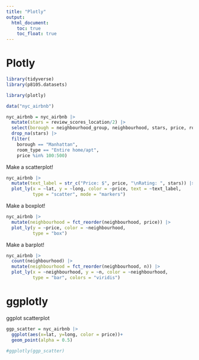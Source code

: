 ```yaml
---
title: "Plotly"
output: 
  html_document:
    toc: true
    toc_float: true
---
```


# Plotly

```r
library(tidyverse)
library(p8105.datasets)

library(plotly)
```

```r
data("nyc_airbnb")

nyc_airbnb = nyc_airbnb |> 
  mutate(stars = review_scores_location/2) |> 
  select(borough = neighbourhood_group, neighbourhood, stars, price, room_type, lat, long) |> 
  drop_na(stars) |> 
  filter(
    borough == "Manhattan",
    room_type == "Entire home/apt",
    price %in% 100:500)
```

Make a scatterplot!

```r
nyc_airbnb |> 
  mutate(text_label = str_c("Price: $", price, "\nRating: ", stars)) |> #\n: line break
  plot_ly(x = ~lat, y = ~long, color = ~price, text = ~text_label,
          type = "scatter", mode = "markers")
```

Make a boxplot!

```r
nyc_airbnb |> 
  mutate(neighbourhood = fct_reorder(neighbourhood, price)) |> 
  plot_ly(y = ~price, color = ~neighbourhood, 
          type = "box")
```

Make a barplot!

```r
nyc_airbnb |> 
  count(neighbourhood) |> 
  mutate(neighbourhood = fct_reorder(neighbourhood, n)) |> 
  plot_ly(x = ~neighbourhood, y = ~n, color = ~neighbourhood,
          type = "bar", colors = "viridis")
```

# ggplotly

ggplot scatterplot
```r
ggp_scatter = nyc_airbnb |> 
  ggplot(aes(x=lat, y=long, color = price))+
  geom_point(alpha = 0.5)

#ggplotly(ggp_scatter)
```



